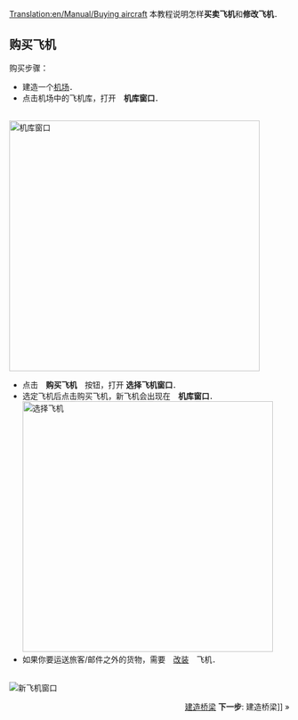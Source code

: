 [[Translation:en/Manual/Buying aircraft]]
{{zh/Manual/Tutorial/教程}}
本教程说明怎样'''买卖飞机'''和'''修改飞机'''．

== 购买飞机 ==
购买步骤：
* 建造一个[[zh/Manual/教程/建造机场|机场]]．
* 点击机场中的飞机库，打开　'''机库窗口'''．
<br/>[[File:en/Manual/Step1aircraft.png|none|thumb|450px|机库窗口]]
* 点击　'''购买飞机'''　按钮，打开 '''选择飞机窗口'''．
* 选定飞机后点击购买飞机，新飞机会出现在　'''机库窗口'''．<br/>[[File:en/Manual/Step3aircraft.png|none|thumb|450px|选择飞机]]
* 如果你要运送旅客/邮件之外的货物，需要　[[zh/Manual/教程/运输工具改装|改装]]　飞机．
<br/>[[File:en/Manual/Step4aircraft.png|none|frame|新飞机窗口]]

<span style="float: right">[[zh/Manual/教程/建造桥梁|建造桥梁]] '''下一步''': 建造桥梁]] &raquo;</span>